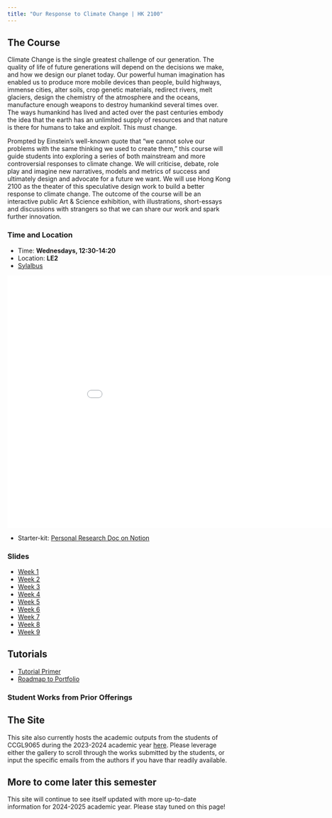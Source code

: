 ```yaml
---
title: "Our Response to Climate Change | HK 2100"
---
```



## The Course

Climate Change is the single greatest challenge of our generation. The quality of life of future generations will depend on the decisions we make, and how we design our planet today. Our powerful human imagination has enabled us to produce more mobile devices than people, build highways, immense cities, alter soils, crop genetic materials, redirect rivers, melt glaciers, design the chemistry of the atmosphere and the oceans, manufacture enough weapons to destroy humankind several times over. The ways humankind has lived and acted over the past centuries embody the idea that the earth has an unlimited supply of resources and that nature is there for humans to take and exploit. This must change.

Prompted by Einstein’s well-known quote that “we cannot solve our problems with the same thinking we used to create them,” this course will guide students into exploring a series of both mainstream and more controversial responses to climate change. We will criticise, debate, role play and imagine new narratives, models and metrics of success and ultimately design and advocate for a future we want. We will use Hong Kong 2100 as the theater of this speculative design work to build a better response to climate change. The outcome of the course will be an interactive public Art & Science exhibition, with illustrations, short-essays and discussions with strangers so that we can share our work and spark further innovation.

### Time and Location

- Time: **Wednesdays, 12:30-14:20**
- Location: **LE2**
- [Sylalbus](data/CCGL9065_2425.pdf)

<!-- <iframe src="https://docs.google.com/presentation/d/e/2PACX-1vQFI36A-cU3WSl4UEkUltCsnsa71z1F7sPDeBQrflVbeE8I0jQb7YcQOGzWNtVqwps-hACEKLrYm6fA/embed?start=false&loop=false&delayms=30000" frameborder="0" width="960" height="569" allowfullscreen="true" mozallowfullscreen="true" webkitallowfullscreen="true"></iframe> -->

```{=html}
<embed src="data/CCGL9065_W1.pdf" width="960" height="569" />
```

- Starter-kit: [Personal Research Doc on Notion](https://lopsided-impulse-a75.notion.site/CCGL9065-Our-Response-to-Climate-Change-Week-1-Us-vs-the-AI-17bd799d0aaa807ebf77f30ec2831e8f?pvs=4)

### Slides
- [Week 1](CCGL9065_W1D.qmd)
- [Week 2](CCGL9065_W2.qmd)
- [Week 3](CCGL9065_W3.qmd)
- [Week 4](CCGL9065_W4.qmd)
- [Week 5](data/W5_Architecture_Cities.pdf)
- [Week 6](CCGL9065_W6.qmd)
- [Week 7](CCGL9065_W7.qmd)
- [Week 8](data/W8.pdf)
- [Week 9](W9.qmd)

## Tutorials
- [Tutorial Primer](data/tut01.qmd)
- [Roadmap to Portfolio](/data/ccgl_portfolio.pdf)

### Student Works from Prior Offerings


## The Site

This site also currently hosts the academic outputs from the students of CCGL9065 during the 2023-2024 academic year [here](ind.qmd). Please leverage either the gallery to scroll through the works submitted by the students, or input the specific emails from the authors if you have thar readily available. 



## More to come later this semester 
This site will continue to see itself updated with more up-to-date information for 2024-2025 academic year. Please stay tuned on this page!